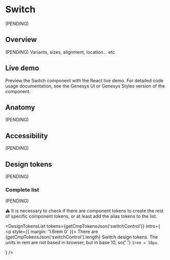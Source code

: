 


<Meta of={Stories} />

# Switch

(PENDING)

## Overview

(PENDING) Variants, sizes, alignment, location... etc.

## Live demo

Preview the Switch component with the React live demo. For detailed code usage
documentation, see the Genesys UI or Genesys Styles version of the component.

<Canvas of={Stories.Example} />
<Controls of={Stories.Example} />

<section className="mrow">
  <div className="mcol-12 mcol-sm-6">
    <CardReact url="https://devoinc.github.io/genesys-ui/?path=/docs/components-form-switch--docs" />
  </div>
  <div className="mcol-12 mcol-sm-6">
    <CardHtml url="https://gitlab.devotools.com/engineering/quvis/genesys-styles" />
  </div>
</section>

## Anatomy

(PENDING)

## Accessibility

(PENDING)

## Design tokens

(PENDING)

### Complete list

(PENDING)

⚠️ It is necessary to check if there are component tokens to create the rest of specific component tokens, or at least add the alias tokens to the list.

<DesignTokensList
  tokens={getCmpTokensJson('switchControl')}
  intro={
    <p style={{ margin: '1.6rem 0' }}>
      There are {getCmpTokensJson('switchControl').length} Switch design tokens.
      The units in rem are not based in browser, but in base 10, so{' '}
      <code>1rem = 10px</code>.
    </p>
  }
/>
